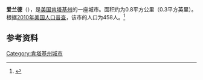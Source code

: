 {{Infobox City 
|chinese_name = 爱兰德
|official_name = Island
|image_flag = 
|image_seal = 
|image_skyline = 
|image_map = KYMap-doton-Island.PNG
|map_caption =
|subdivision_type = [[國家|國家]]
|subdivision_name = {{USA}}
|leader_title = 
|leader_name = 
|subdivision_type1 = [[美國行政區劃|州]]
|subdivision_name1 = [[肯塔基州|肯塔基州]]
|subdivision_type2 = [[肯塔基州行政区划|县]]
|subdivision_name2 = McLean
|found_date = 
|area_total = 0.8
|area_land = 
|area_water = 
|population_as_of = 2010
|population_total = 458
|population_density = 
|timezone = 
|utc_offset = 
|timezone_DST = 
|utc_offset_DST = 
}}

'''爱兰德'''（{{lang-en|Island}}），是[[美国|美国]][[肯塔基州|肯塔基州]]的一座城市。面积约为0.8平方公里（0.3平方英里）。根据[[2010年美国人口普查|2010年美国人口普查]]，该市的人口为458人。<ref name=census>{{cite web |url = http://www.census.gov/prod/www/abs/decennial/ |title = Census of Population and Housing |publisher = U.S. Census Bureau |accessdate = November 18, 2011 |archive-url = https://web.archive.org/web/20060208103743/http://www.census.gov/prod/www/abs/decennial/ |archive-date = 2006-02-08 |dead-url = yes }}</ref>

== 参考资料 ==
{{reflist}}

[[Category:肯塔基州城市|Category:肯塔基州城市]]


{{Kentucky-stub}}